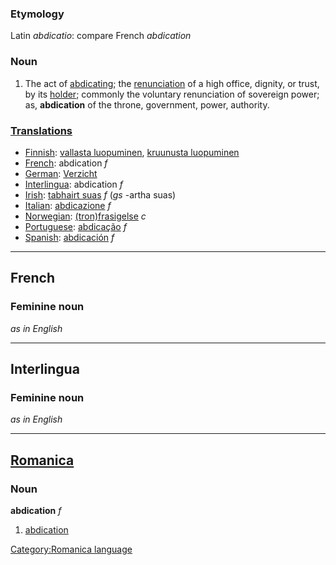 ===Etymology===
Latin ''abdicatio'': compare French ''abdication''
===Noun===
#The act of [[abdicating]]; the [[renunciation]] of a high office, dignity, or trust, by its [[holder]]; commonly the voluntary renunciation of sovereign power; as, '''abdication''' of the throne, government, power, authority.

===[[Translation]]s===
*[[Finnish]]: [[vallasta luopuminen]], [[kruunusta luopuminen]]
*[[French]]: abdication ''f''
*[[German]]: [[Verzicht]]
*[[Interlingua]]: abdication ''f''
*[[Irish]]: [[tabhairt suas]] ''f'' (''gs'' -artha suas)
*[[Italian]]: [[abdicazione]] ''f''
*[[Norwegian]]: [[(tron)frasigelse]] ''c''
*[[Portuguese]]: [[abdicação]] ''f''
*[[Spanish]]: [[abdicación]] ''f''
----

==French==
===Feminine noun===
''as in English''
----
==Interlingua==
===Feminine noun===
''as in English''
----

==[[Romanica]]==
[[Category:Romanica language]]
===Noun===
<b>abdication</b> ''f''
#[[abdication]]